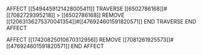 AFFECT [[5494459121428005411]]
    TRAVERSE [[6502786168]]#[[7082729395218]] > [[6502786168]]
        REMOVE [[12063136275370041354]]#[[476924601591820571]]
    END TRAVERSE
END AFFECT

AFFECT [[17420825010670312956]]
    REMOVE [[7081261925573]]#[[476924601591820571]]
END AFFECT